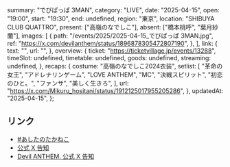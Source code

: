   summary: "でびぱっぱ 3MAN",
  category: "LIVE",
  date: "2025-04-15",
  open: "19:00",
  start: "19:30",
  end: undefined,
  region: "東京",
  location: "SHIBUYA CLUB QUATTRO",
  present: ["高嶺のなでしこ"],
  absent: ["橋本桃呼", "葉月紗蘭"],
  images: [
    {
      path: "/events/2025/2025-04-15_でびぱっぱ 3MAN.jpg",
      ref: "https://x.com/devilanthem/status/1896878305472807190",
    },
  ],
  link: {
    text: "",
    url: "",
  },
  overview: {
    ticket: "https://ticketvillage.jp/events/13288",
    timeSlot: undefined,
    timetable: undefined,
    goods: undefined,
    streaming: undefined,
  },
  recaps: {
    costume: "高嶺のなでしこ2024衣装",
    setlist: [
      "革命の女王",
      "アドレナリンゲーム",
      "LOVE ANTHEM",
      "MC",
      "決戦スピリット",
      "初恋のひと。",
      "ファンサ",
      "美しく生きろ",
    ],
    url: "https://x.com/Mikuru_hositani/status/1912125017955205286",
  },
  updatedAt: "2025-04-15",
};

## リンク

- [#あしたのたかねこ](https://x.com/takanenofficial/status/1911760279853285526)
- [公式 X 告知](https://x.com/takanenofficial/status/1896878384149672064)
- [Devil ANTHEM. 公式 X 告知](https://x.com/devilanthem/status/1896878305472807190)
